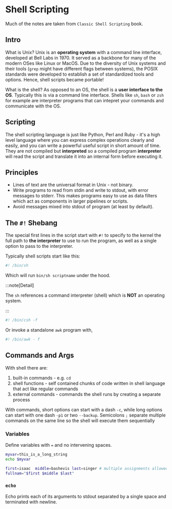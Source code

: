 
# Shell Scripting

Much of the notes are taken from `Classic Shell Scripting` book.

## Intro

What is <BlueHighlight>Unix</BlueHighlight>? Unix is an **operating system** with a command line interface, developed at Bell Labs in 1970. It served as a backbone for many of the modern OSes like Linux or MacOS. Due to the diversity of Unix systems and their tools (`grep` might have different flags between systems), the POSIX standards were developed to establish a set of standardized tools and options. Hence, shell scripts became portable!

What is the <BlueHighlight>shell</BlueHighlight>? As opposed to an OS, the shell is a **user interface to the OS**. Typically this is via a command line interface. Shells like `sh`, `bash` or `zsh` for example are interpreter programs that can intepret your commands and communicate with the OS. 

## Scripting

The shell scripting language is just like Python, Perl and Ruby - it's a high level language where you can express complex operations clearly and easily, and you can write a powerful useful script in short amount of time. They are not compiled but **interpreted** so a compiled program **interpreter** will read the script and translate it into an internal form before executing it.

## Principles

* Lines of text are the universal format in Unix - not binary.
* Write programs to read from stdin and write to stdout, with error messages to stderr. This makes programs easy to use as <BlueHighlight>data filters</BlueHighlight> which act as components in larger pipelines or scripts.
* Avoid messages mixed into stdout of program (at least by default).

## The `#!` Shebang

The special first lines in the script start with `#!` to specify to the kernel the full path to **the interpreter** to use to run the program, as well as a single option to pass to the interpreter.

Typically shell scripts start like this:
```bash
#! /bin/sh
```

Which will run `bin/sh scriptname` under the hood.

:::note[Detail]

The `sh` references a command interpreter (shell) which is **NOT** an operating system.

:::

```bash
#! /bin/csh -f
```

Or invoke a standalone `awk` program with,

```bash
#! /bin/awk - f
```

## Commands and Args

With shell there are:
1. built-in commands - e.g. `cd`
2. shell functions - self contained chunks of code written in shell language that act like regular commands
3. external commands - commands the shell runs by creating a separate process

With commands, short options can start with a dash `-c`, while long options can start with one dash `-p1` or two `--backup`.
Semicolons `;` separate multiple commands on the same line so the shell will execute them sequentially

### Variables

Define variables with `=` and no intervening spaces.

```bash
myvar=this_is_a_long_string
echo $myvar

first=isaac  middle=bashevis last=singer # multiple assignments allowed per line
fullnam="$first $middle $last"
```

### `echo`

Echo prints each of its arguments to stdout separated by a single space and terminated with newline.
